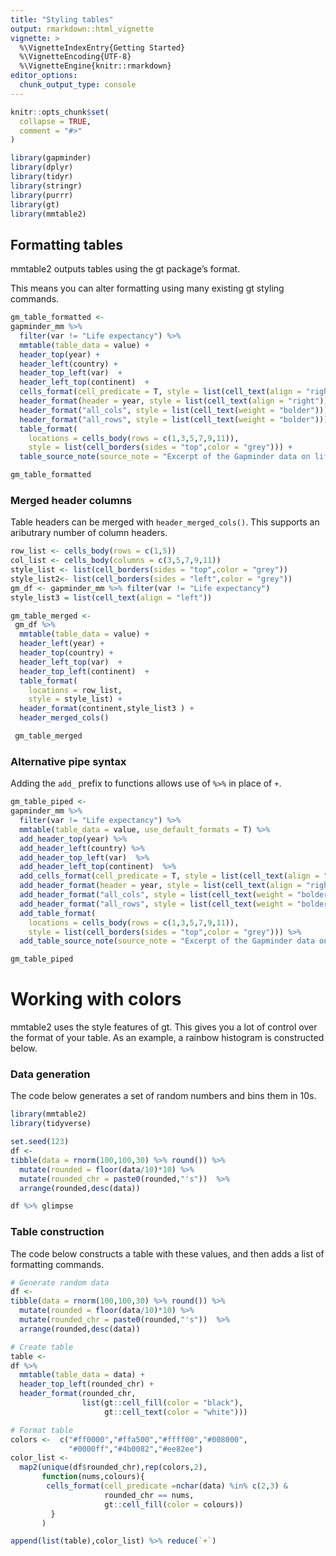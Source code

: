 ```yaml
---
title: "Styling tables"
output: rmarkdown::html_vignette
vignette: >
  %\VignetteIndexEntry{Getting Started}
  %\VignetteEncoding{UTF-8}
  %\VignetteEngine{knitr::rmarkdown}
editor_options: 
  chunk_output_type: console
---
```


```r
knitr::opts_chunk$set(
  collapse = TRUE,
  comment = "#>"
)
```

```r
library(gapminder)
library(dplyr)
library(tidyr)
library(stringr)
library(purrr)
library(gt)
library(mmtable2)
```

## Formatting tables

mmtable2 outputs tables using the gt package's format.

This means you can alter formatting using many existing gt styling commands.
```r
gm_table_formatted <- 
gapminder_mm %>% 
  filter(var != "Life expectancy") %>% 
  mmtable(table_data = value) +
  header_top(year) +
  header_left(country) +
  header_top_left(var)  +
  header_left_top(continent)  +
  cells_format(cell_predicate = T, style = list(cell_text(align = "right"))) +
  header_format(header = year, style = list(cell_text(align = "right"))) +
  header_format("all_cols", style = list(cell_text(weight = "bolder"))) +
  header_format("all_rows", style = list(cell_text(weight = "bolder"))) +
  table_format(
    locations = cells_body(rows = c(1,3,5,7,9,11)),
    style = list(cell_borders(sides = "top",color = "grey"))) + 
  table_source_note(source_note = "Excerpt of the Gapminder data on life expectancy, GDP per capita, and population by country." )

gm_table_formatted
```

### Merged header columns 

Table headers can be merged with `header_merged_cols()`. 
This supports an aributrary number of column headers. 
```r
row_list <- cells_body(rows = c(1,5))
col_list <- cells_body(columns = c(3,5,7,9,11))
style_list <- list(cell_borders(sides = "top",color = "grey"))
style_list2<- list(cell_borders(sides = "left",color = "grey"))
gm_df <- gapminder_mm %>% filter(var != "Life expectancy")
style_list3 = list(cell_text(align = "left"))

gm_table_merged <- 
 gm_df %>% 
  mmtable(table_data = value) +
  header_left(year) +
  header_top(country) +
  header_left_top(var)  +
  header_top_left(continent)  +
  table_format(
    locations = row_list,
    style = style_list) +
  header_format(continent,style_list3 ) +
  header_merged_cols()

 gm_table_merged
```

### Alternative pipe syntax

Adding the `add_` prefix to functions allows use of `%>%` in place of `+`.
```r
gm_table_piped <- 
gapminder_mm %>% 
  filter(var != "Life expectancy") %>% 
  mmtable(table_data = value, use_default_formats = T) %>% 
  add_header_top(year) %>% 
  add_header_left(country) %>% 
  add_header_top_left(var)  %>% 
  add_header_left_top(continent)  %>% 
  add_cells_format(cell_predicate = T, style = list(cell_text(align = "right"))) %>% 
  add_header_format(header = year, style = list(cell_text(align = "right"))) %>% 
  add_header_format("all_cols", style = list(cell_text(weight = "bolder"))) %>% 
  add_header_format("all_rows", style = list(cell_text(weight = "bolder"))) %>% 
  add_table_format(
    locations = cells_body(rows = c(1,3,5,7,9,11)),
    style = list(cell_borders(sides = "top",color = "grey"))) %>% 
  add_table_source_note(source_note = "Excerpt of the Gapminder data on life expectancy, GDP per capita, and population by country." )

gm_table_piped
```


# Working with colors 


mmtable2 uses the style features of gt. This gives you a lot of control over the format of your table. As an example, a rainbow histogram is constructed below. 

### Data generation

The code below generates a set of random numbers and bins them in 10s.

```r
library(mmtable2)
library(tidyverse)

set.seed(123)
df <- 
tibble(data = rnorm(100,100,30) %>% round()) %>% 
  mutate(rounded = floor(data/10)*10) %>% 
  mutate(rounded_chr = paste0(rounded,"'s"))  %>% 
  arrange(rounded,desc(data))

df %>% glimpse
```

### Table construction

The code below constructs a table with these values, and then adds a list of formatting commands. 

```r
# Generate random data 
df <- 
tibble(data = rnorm(100,100,30) %>% round()) %>% 
  mutate(rounded = floor(data/10)*10) %>% 
  mutate(rounded_chr = paste0(rounded,"'s"))  %>% 
  arrange(rounded,desc(data))

# Create table  
table <- 
df %>% 
  mmtable(table_data = data) +
  header_top_left(rounded_chr) + 
  header_format(rounded_chr, 
                list(gt::cell_fill(color = "black"),
                     gt::cell_text(color = "white")))

# Format table
colors <-  c("#ff0000","#ffa500","#ffff00","#008000",
             "#0000ff","#4b0082","#ee82ee")
color_list <- 
  map2(unique(df$rounded_chr),rep(colors,2), 
       function(nums,colours){
        cells_format(cell_predicate =nchar(data) %in% c(2,3) & 
                     rounded_chr == nums, 
                     gt::cell_fill(color = colours))
         }
       )

append(list(table),color_list) %>% reduce(`+`)
```

